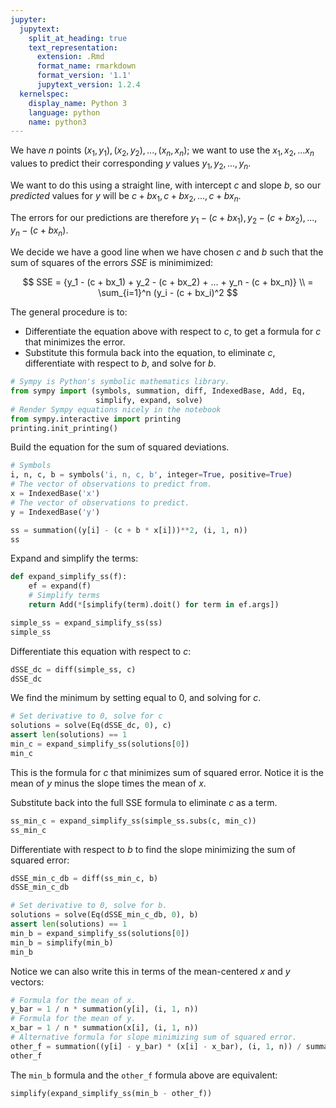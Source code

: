 ```yaml
---
jupyter:
  jupytext:
    split_at_heading: true
    text_representation:
      extension: .Rmd
      format_name: rmarkdown
      format_version: '1.1'
      jupytext_version: 1.2.4
  kernelspec:
    display_name: Python 3
    language: python
    name: python3
---
```


We have $n$ points ${(x_1, y_1), (x_2, y_2), ..., (x_n, x_n)}$; we want to use the ${x_1, x_2, ... x_n}$ values to predict their corresponding $y$ values ${y_1, y_2, ..., y_n}$.

We want to do this using a straight line, with intercept $c$ and slope $b$, so our *predicted* values for $y$ will be ${c + bx_1, c + bx_2, ..., c + bx_n}$.

The errors for our predictions are therefore ${y_1 - (c + bx_1), y_2 - (c + bx_2), ..., y_n - (c + bx_n)}$.

We decide we have a good line when we have chosen $c$ and $b$ such that the sum of squares of the errors $SSE$ is minimimized:

$$
SSE = {y_1 - (c + bx_1) + y_2 - (c + bx_2) + ... + y_n - (c + bx_n)} \\
= \sum_{i=1}^n (y_i - (c + bx_i)^2
$$


The general procedure is to:

* Differentiate the equation above with respect to $c$, to get a formula for $c$ that minimizes the error.
* Substitute this formula back into the equation, to eliminate $c$, differentiate with respect to $b$, and solve for $b$.

```python
# Sympy is Python's symbolic mathematics library.
from sympy import (symbols, summation, diff, IndexedBase, Add, Eq,
                   simplify, expand, solve)
# Render Sympy equations nicely in the notebook
from sympy.interactive import printing
printing.init_printing()
```

Build the equation for the sum of squared deviations.

```python
# Symbols
i, n, c, b = symbols('i, n, c, b', integer=True, positive=True)
# The vector of observations to predict from.
x = IndexedBase('x')
# The vector of observations to predict.
y = IndexedBase('y')
```

```python
ss = summation((y[i] - (c + b * x[i]))**2, (i, 1, n))
ss
```

Expand and simplify the terms:

```python
def expand_simplify_ss(f):
    ef = expand(f)
    # Simplify terms
    return Add(*[simplify(term).doit() for term in ef.args])
```

```python
simple_ss = expand_simplify_ss(ss)
simple_ss
```

Differentiate this equation with respect to $c$:

```python
dSSE_dc = diff(simple_ss, c)
dSSE_dc
```

We find the minimum by setting equal to 0, and solving for $c$. 

```python
# Set derivative to 0, solve for c
solutions = solve(Eq(dSSE_dc, 0), c)
assert len(solutions) == 1
min_c = expand_simplify_ss(solutions[0])
min_c
```

This is the formula for $c$ that minimizes sum of squared error.  Notice it is the mean of $y$ minus the slope times the mean of $x$.


Substitute back into the full SSE formula to eliminate $c$ as a term.

```python
ss_min_c = expand_simplify_ss(simple_ss.subs(c, min_c))
ss_min_c
```

Differentiate with respect to $b$ to find the slope minimizing the sum of squared error:

```python
dSSE_min_c_db = diff(ss_min_c, b)
dSSE_min_c_db
```

```python
# Set derivative to 0, solve for b.
solutions = solve(Eq(dSSE_min_c_db, 0), b)
assert len(solutions) == 1
min_b = expand_simplify_ss(solutions[0])
min_b = simplify(min_b)
min_b
```

Notice we can also write this in terms of the mean-centered $x$ and $y$ vectors:

```python
# Formula for the mean of x.
y_bar = 1 / n * summation(y[i], (i, 1, n))
# Formula for the mean of y.
x_bar = 1 / n * summation(x[i], (i, 1, n))
# Alternative formula for slope minimizing sum of squared error.
other_f = summation((y[i] - y_bar) * (x[i] - x_bar), (i, 1, n)) / summation((x[i] - x_bar) ** 2, (i, 1, n))
other_f
```

The `min_b` formula and the `other_f` formula above are equivalent:

```python
simplify(expand_simplify_ss(min_b - other_f))
```

